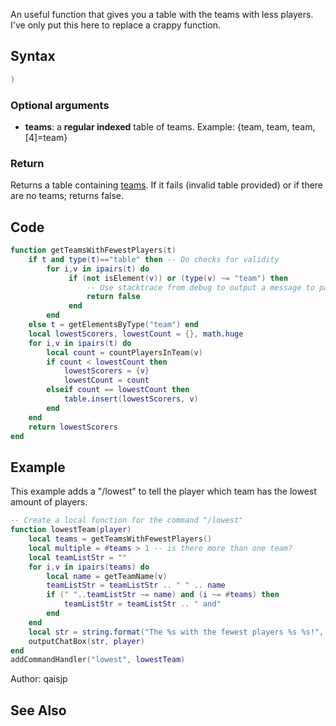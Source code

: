 {{Useful Function}}
<lowercasetitle/>

An useful function that gives you a table with the teams with less players. I've only put this here to replace a crappy function.
==Syntax==
<syntaxhighlight lang="lua">)</syntaxhighlight>

===Optional arguments===
* '''teams''': a '''regular indexed''' table of teams. Example: {team, team, team, [4]=team}

===Return===
Returns a table containing [[/team.md|teams]].
If it fails (invalid table provided) or if there are no teams; returns false.

==Code==
<syntaxhighlight lang="lua">
function getTeamsWithFewestPlayers(t)
    if t and type(t)=="table" then -- Do checks for validity
        for i,v in ipairs(t) do
             if (not isElement(v)) or (type(v) ~= "team") then
                 -- Use stacktrace from debug to output a message to parent function
                 return false
             end
        end
    else t = getElementsByType("team") end
    local lowestScorers, lowestCount = {}, math.huge
    for i,v in ipairs(t) do
        local count = countPlayersInTeam(v)
        if count < lowestCount then
            lowestScorers = {v}
            lowestCount = count
        elseif count == lowestCount then
            table.insert(lowestScorers, v)
        end
    end
    return lowestScorers
end
</syntaxhighlight>

==Example==
<section name="Example" class="server" show="true">
This example adds a "/lowest" to tell the player which team has the lowest amount of players.
<syntaxhighlight lang="lua">
-- Create a local function for the command "/lowest"
function lowestTeam(player)
    local teams = getTeamsWithFewestPlayers()
    local multiple = #teams > 1 -- is there more than one team?
    local teamListStr = ""
    for i,v in ipairs(teams) do
        local name = getTeamName(v)
        teamListStr = teamListStr .. " " .. name
        if (" "..teamListStr ~= name) and (i ~= #teams) then
            teamListStr = teamListStr .. " and"
        end
    end
    local str = string.format("The %s with the fewest players %s %s!", multiple and "teams" or "team", multiple and "are" or "is", teamListStr)
    outputChatBox(str, player)
end
addCommandHandler("lowest", lowestTeam)
</syntaxhighlight>
</section>



Author: qaisjp

==See Also==
{{Useful_Functions}}